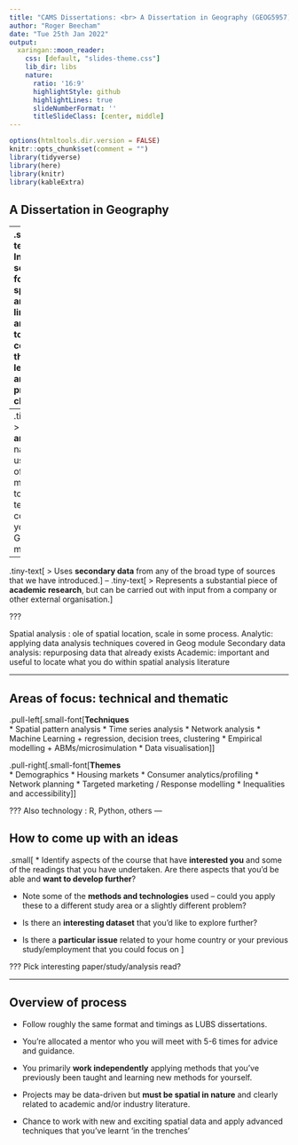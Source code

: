 ```yaml
---
title: "CAMS Dissertations: <br> A Dissertation in Geography (GEOG5957)"
author: "Roger Beecham"
date: "Tue 25th Jan 2022"
output:
  xaringan::moon_reader:
    css: [default, "slides-theme.css"]
    lib_dir: libs
    nature:
      ratio: '16:9'
      highlightStyle: github
      highlightLines: true
      slideNumberFormat: ''
      titleSlideClass: [center, middle]
---
```


```r
options(htmltools.dir.version = FALSE)
knitr::opts_chunk$set(comment = "")
library(tidyverse)
library(here)
library(knitr)
library(kableExtra)
```

## A Dissertation in Geography

--
.small-text[
> Involves some form of **spatial analysis** linked to any of the topics covered in the lectures and practical classes.
]
--
.tiny-text[
> Is **analytic** in nature, using any of the methods, tools and techniques covered in your Geography modules
]
--
.tiny-text[
> Uses **secondary data** from any of the broad type of sources that we have introduced.
]
--
.tiny-text[
> Represents a substantial piece of **academic research**, but can be carried out with input from a company or other external organisation.
]


???

Spatial analysis : ole of spatial location, scale in some process.
Analytic: applying data analysis techniques covered in Geog module
Secondary data analysis: repurposing data that already exists
Academic: important and useful to locate what you do within spatial analysis literature

---

## Areas of focus: technical and thematic

.pull-left[.small-font[**Techniques** <br>
* Spatial pattern analysis
* Time series analysis
* Network analysis
* Machine Learning
  + regression, decision trees, clustering
* Empirical modelling
  + ABMs/microsimulation
* Data visualisation
]]

.pull-right[.small-font[**Themes** <br>
* Demographics
* Housing markets
* Consumer analytics/profiling
* Network planning
* Targeted marketing / Response modelling
* Inequalities and accessibility
]]


???
Also technology : R, Python, others
---

## How to come up with an ideas

.small[
* Identify aspects of the course that have **interested you** and some of the readings that you have undertaken.  Are there aspects that you’d be able and **want to develop further**?

* Note some of the **methods and technologies** used -- could you apply these to a different study area or a slightly different problem?

* Is there an **interesting dataset** that you’d like to explore further?

* Is there a **particular issue** related to your home country or your previous study/employment that you could focus on
]

???
Pick interesting paper/study/analysis read?

---

## Overview of process

* Follow roughly the same format and timings as LUBS dissertations.

* You’re allocated a mentor who you will meet with 5-6 times for advice and guidance.

* You primarily **work independently** applying methods that you’ve previously been taught and learning new methods for yourself.

* Projects may be data-driven but **must be spatial in nature** and clearly related to academic and/or industry literature.

* Chance to work with new and exciting spatial data and apply advanced techniques that you've learnt 'in the trenches'
